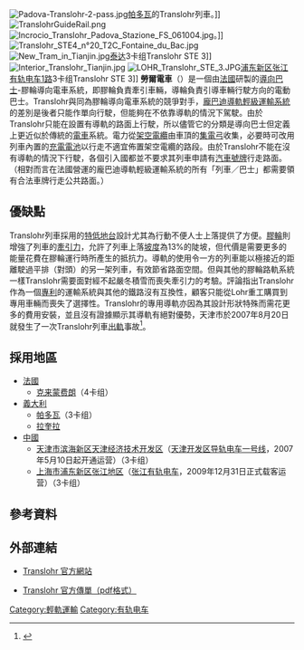 [[File:Padova-Translohr-2-pass.jpg|thumb]][[帕多瓦|帕多瓦]]的Translohr列車。]]
[[File:TranslohrGuideRail.png|thumb]]
[[File:Incrocio_Translohr_Padova_Stazione_FS_061004.jpg|thumb]]。]]
[[File:Translohr_STE4_n°20_T2C_Fontaine_du_Bac.jpg|thumb]]
[[File:New_Tram_in_Tianjin.jpg|thumb]][[泰达|泰达]]3卡组Translohr STE 3]]
[[File:Interior_Translohr_Tianjin.jpg|thumb]]
[[File:LOHR_Translohr_STE_3.JPG|thumb]][[浦东新区|浦东新区]][[张江有轨电车|张江有轨电车1路]]3卡组Translohr STE 3]]
{{artr|left}}
'''勞爾電車'''（{{lang-fr|Translohr}}）是一個由[[法國|法國]]{{tsl|en|Lohr Industrie|劳尔重工}}研製的[[導向巴士|導向巴士]]-膠輪導向電車系統，即膠輪負責牽引車輛，導輪負責引導車輛行駛方向的電動巴士。Translohr與同為膠輪導向電車系統的競爭對手，[[龐巴迪|龐巴迪]][[龐巴迪導軌輕級運輸系統|導軌輕級運輸系統]]的差別是後者只能作單向行駛，但能夠在不依靠導軌的情況下駕駛。由於Translohr只能在設置有導軌的路面上行駛，所以儘管它的分類是導向巴士但定義上更近似於傳統的[[電車|電車]]系統。電力從[[架空電纜|架空電纜]]由車頂的[[集電弓|集電弓]]收集，必要時可改用列車內置的[[电池|充電電池]]以行走不適宜佈置架空電纜的路段。由於Translohr不能在沒有導軌的情況下行駛，各個引入國都並不要求其列車申請有[[汽車號牌|汽車號牌]]行走路面。（相對而言在法國營運的龐巴迪導軌輕級運輸系統的所有「列車／巴士」都需要領有合法車牌行走公共路面。）

== 優缺點 ==
Translohr列車採用的[[特低地台巴士|特低地台]]設計尤其為行動不便人士上落提供了方便。[[膠輪路軌系統|膠輪]]則增強了列車的[[牽引力|牽引力]]，允許了列車上落[[坡度|坡度]]為13%的陡坡，但代價是需要更多的能量花費在膠輪運行時所產生的抵抗力。導軌的使用令一方的列車能以極接近的距離駛過平排（對頭）的另一架列車，有效節省路面空間。但與其他的膠輪路軌系統一樣Translohr需要面對經不起嚴冬積雪而喪失牽引力的考驗。評論指出Translohr作為一個[[專利|專利]]的運輸系統與其他的鐵路沒有互換性，顧客只能從Lohr重工購買到專用車輛而喪失了選擇性。Translohr的專用導軌亦因為其設計形狀特殊而需花更多的費用安裝，並且沒有證據顯示其導軌有絕對優勢，天津市於2007年8月20日就發生了一次Translohr列車[[出軌|出軌]]事故<ref>{{Cite web |url=http://news.qq.com/a/20070820/002969.htm |title=国内首条现代导轨电车出轨 |accessdate=2007-10-27 |archive-date=2011-07-18 |archive-url=https://web.archive.org/web/20110718165209/http://news.qq.com/a/20070820/002969.htm |dead-url=no }}</ref>。

== 採用地區 ==
* [[法國|法國]]
** [[克来蒙费朗|克来蒙费朗]]（4卡组）
* [[義大利|義大利]]
** [[帕多瓦|帕多瓦]]（3卡组）
** [[拉奎拉|拉奎拉]]
* [[中國|中國]]
** [[天津市|天津市]][[滨海新区|滨海新区]][[天津经济技术开发区|天津经济技术开发区]]（[[天津开发区导轨电车一号线|天津开发区导轨电车一号线]]，2007年5月10日起开通运营）（3卡组）
** [[上海市|上海市]][[浦东新区|浦东新区]][[张江高科技园区|张江地区]]（[[张江有轨电车|张江有轨电车]]，2009年12月31日正式载客运营）（3卡组）

== 參考資料 ==
{{reflist}}

== 外部連結 ==
* {{fr icon}} [https://web.archive.org/web/20060522234251/http://www.lohr.fr/transport-public.htm Translohr 官方網站] 
* {{en icon}} [https://web.archive.org/web/20061123051819/http://www.lohr.fr/download/Translohr_GB.zip Translohr 官方傳單（pdf格式）]

[[Category:輕軌運輸|Category:輕軌運輸]]
[[Category:有轨电车|Category:有轨电车]]